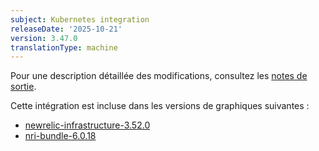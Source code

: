 ```yaml
---
subject: Kubernetes integration
releaseDate: '2025-10-21'
version: 3.47.0
translationType: machine
---
```


Pour une description détaillée des modifications, consultez les [notes de sortie](https://github.com/newrelic/nri-kubernetes/releases/tag/v3.47.0).

Cette intégration est incluse dans les versions de graphiques suivantes :

* [newrelic-infrastructure-3.52.0](https://github.com/newrelic/nri-kubernetes/releases/tag/newrelic-infrastructure-3.52.0)
* [nri-bundle-6.0.18](https://github.com/newrelic/helm-charts/releases/tag/nri-bundle-6.0.18)